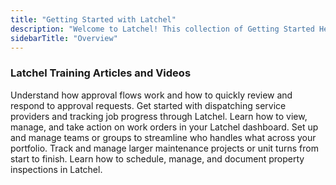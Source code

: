 ```yaml
---
title: "Getting Started with Latchel"
description: "Welcome to Latchel! This collection of Getting Started Help Guides is built specifically for property managers like you. Whether you're new to Latchel or need a refresher on how to navigate our tools and services, this section will walk you through the core features, workflows, and best practices to help you get the most out of the platform. Here, you’ll find guides that cover everything from how service requests flow through Latchel, to managing vendor communication, reviewing escalations, understanding billing, and more. Each guide is designed to be practical and easy to follow—giving you the confidence to manage maintenance operations efficiently and deliver a great experience to your residents. Use these resources as your go-to reference for learning the essentials, training new team members, or quickly finding answers as you work. Let’s get started with Latchel! "
sidebarTitle: "Overview"
---
```


### <Icon icon="camera-movie" iconType="duotone" color="#ff9b8a" size={25} /> **Latchel Training Articles and Videos**

<CardGroup cols={2}>
  <Card title="Approvals" icon="1" iconType="duotone" href="/s/topic/0TO5e000000h9wqGAA/Getting-Started-Approvals">
    Understand how approval flows work and how to quickly review and respond to approval requests.
  </Card>
  <Card title="Dispatching" icon="2" iconType="duotone" href="/s/topic/0TO5e000000h9wqGAA/Getting-Started-Dispatching">
    Get started with dispatching service providers and tracking job progress through Latchel.
  </Card>
</CardGroup>

<CardGroup cols={2}>
  <Card title="Work Order Navigation" icon="3" iconType="duotone" href="/s/topic/0TO5e000000h9wqGAA/Getting-Started-Work-Order-Navigation">
    Learn how to view, manage, and take action on work orders in your Latchel dashboard.
  </Card>
  <Card title="Team & User Management" icon="4" iconType="duotone" href="/s/topic/0TO5e000000h9wqGAA/Getting-Started-Team-User-Management">
    Set up and manage teams or groups to streamline who handles what across your portfolio.
  </Card>
</CardGroup>

<CardGroup cols={2}>
  <Card title="Project & Unit Turns" icon="5" iconType="duotone" href="/s/topic/0TO5e000000h9wqGAA/Getting-Started-Projects-Unit-Turns">
    Track and manage larger maintenance projects or unit turns from start to finish.
  </Card>
  <Card title="Inspections" icon="6" iconType="duotone" href="/s/topic/0TO5e000000h9wqGAA/Getting-Started-Inspections">
    Learn how to schedule, manage, and document property inspections in Latchel.
  </Card>
</CardGroup>